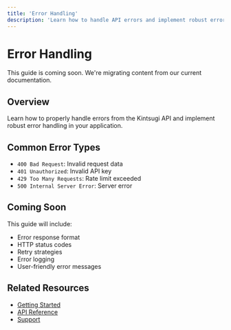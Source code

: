 ```yaml
---
title: 'Error Handling'
description: 'Learn how to handle API errors and implement robust error handling'
---
```


# Error Handling

<Note>
This guide is coming soon. We're migrating content from our current documentation.
</Note>

## Overview

Learn how to properly handle errors from the Kintsugi API and implement robust error handling in your application.

## Common Error Types

- `400 Bad Request`: Invalid request data
- `401 Unauthorized`: Invalid API key
- `429 Too Many Requests`: Rate limit exceeded
- `500 Internal Server Error`: Server error

## Coming Soon

This guide will include:
- Error response format
- HTTP status codes
- Retry strategies
- Error logging
- User-friendly error messages

## Related Resources

- [Getting Started](/docs/getting-started)
- [API Reference](/reference)
- [Support](https://trykintsugi.com/support)
